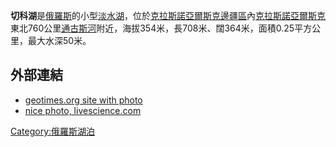 {{Unreferenced |time=2014-08-17T03:59:41+00:00 }}
{{Infobox lake
 |lake_name = 切科湖 (Чеко)
 |coords = {{coord|60.964|N|101.86|E|type:waterbody_region:RU|display=inline,title}}
 |type = 
 |inflow = 
 |outflow = 
 |catchment =
 |basin_countries = {{RUS}}
 |location = 近[[西伯利亞|西伯利亞]][[通古斯河|通古斯河]]地區
 |length = 
 |width = 
 |area = 
 |depth = 
 |max-depth = 
 |volume = 
 |residence_time= 
 |shore = 
 |elevation = 
 |islands = 
 |cities = 
}}
'''切科湖'''是[[俄羅斯|俄羅斯]]的小型[[淡水湖|淡水湖]]，位於[[克拉斯諾亞爾斯克邊疆區|克拉斯諾亞爾斯克邊疆區]]內[[克拉斯諾亞爾斯克|克拉斯諾亞爾斯克]]東北760公里[[通古斯河|通古斯河]]附近，海拔354米，長708米、闊364米，面積0.25平方公里，最大水深50米。

==外部連結==
* [https://web.archive.org/web/20090110012714/http://www.geotimes.org/feb08/article.html?id=nn_crater.html geotimes.org site with photo]
* [http://www.livescience.com/php/multimedia/imagedisplay/img_display.php?s=space&c=&l=on&pic=070626_lake_cheko_02.jpg&cap=Lake+Cheko%2C+in+the+Siberian+region+of+Tunguska.+Credit%3A+www-th.bo.infn.it%2Ftunguska+%2F+University+of+Bologna nice photo, livescience.com]

[[Category:俄羅斯湖泊|Category:俄羅斯湖泊]]

{{Russia-geo-stub}}